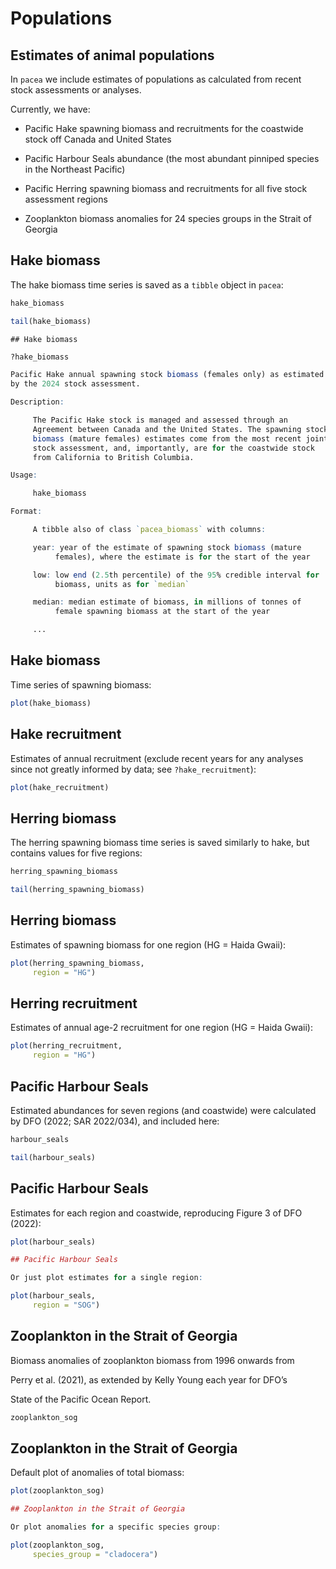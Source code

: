 # Populations

## Estimates of animal populations

In `pacea` we include estimates of populations as
calculated from recent stock assessments or analyses.

Currently, we have:

- Pacific Hake spawning biomass and recruitments for the coastwide stock off Canada and United States

- Pacific Harbour Seals abundance (the most abundant pinniped species in the Northeast Pacific)

- Pacific Herring spawning biomass and recruitments for all five stock
  assessment regions

- Zooplankton biomass anomalies for 24 species groups in the Strait of Georgia


## Hake biomass

The hake biomass time series is saved as a `tibble` object in `pacea`:
```r
hake_biomass

tail(hake_biomass)
```
```asis
## Hake biomass
```
```r
?hake_biomass

Pacific Hake annual spawning stock biomass (females only) as estimated
by the 2024 stock assessment.

Description:

     The Pacific Hake stock is managed and assessed through an
     Agreement between Canada and the United States. The spawning stock
     biomass (mature females) estimates come from the most recent joint
     stock assessment, and, importantly, are for the coastwide stock
     from California to British Columbia.

Usage:

     hake_biomass

Format:

     A tibble also of class `pacea_biomass` with columns:

     year: year of the estimate of spawning stock biomass (mature
          females), where the estimate is for the start of the year

     low: low end (2.5th percentile) of the 95% credible interval for
          biomass, units as for `median`

     median: median estimate of biomass, in millions of tonnes of
          female spawning biomass at the start of the year

     ...
```


## Hake biomass

Time series of spawning biomass:
```r
plot(hake_biomass)
```

## Hake recruitment

Estimates of annual recruitment (exclude recent years for any analyses since not
greatly informed by data; see `?hake_recruitment`):
```r
plot(hake_recruitment)
```

## Herring biomass

The herring spawning biomass time series is saved similarly to hake, but
contains values for five regions:
```r
herring_spawning_biomass

tail(herring_spawning_biomass)
```

## Herring biomass

Estimates of spawning biomass for one region (HG = Haida Gwaii):
```r
plot(herring_spawning_biomass,
     region = "HG")
```

## Herring recruitment

Estimates of annual age-2 recruitment for one region (HG = Haida Gwaii):
```r
plot(herring_recruitment,
     region = "HG")
```

## Pacific Harbour Seals

Estimated abundances for seven regions (and coastwide) were calculated by DFO
(2022; SAR 2022/034), and included here:
```r
harbour_seals

tail(harbour_seals)
```

## Pacific Harbour Seals

Estimates for each region and coastwide, reproducing Figure 3 of DFO (2022):
```r
plot(harbour_seals)
```

```r
## Pacific Harbour Seals

Or just plot estimates for a single region:
```
```r
plot(harbour_seals,
     region = "SOG")
```

## Zooplankton in the Strait of Georgia

Biomass anomalies of zooplankton biomass from 1996 onwards from

Perry et al. (2021), as extended by Kelly Young each year for DFO's

State of the Pacific Ocean Report.
```r
zooplankton_sog
```

## Zooplankton in the Strait of Georgia

Default plot of anomalies of total biomass:
```r
plot(zooplankton_sog)
```

```r
## Zooplankton in the Strait of Georgia

Or plot anomalies for a specific species group:
```
```r
plot(zooplankton_sog,
     species_group = "cladocera")
```
